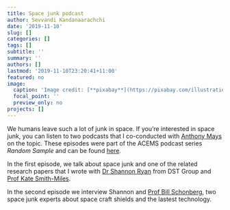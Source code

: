 ```yaml
---
title: Space junk podcast
author: Sevvandi Kandanaarachchi
date: '2019-11-10'
slug: []
categories: []
tags: []
subtitle: ''
summary: ''
authors: []
lastmod: '2019-11-10T23:20:41+11:00'
featured: no
image:
  caption: 'Image credit: [**pixabay**](https://pixabay.com/illustrations/space-junk-space-debris-orbits-11645/)'
  focal_point: ''
  preview_only: no
projects: []
---
```


We humans leave such a lot of junk in space. If you're interested in space junk, you can listen to two podcasts that I co-conducted with [Anthony Mays](https://acems.org.au/our-people/anthony-mays) on the topic. These episodes were part of the ACEMS podcast series *Random Sample* and can be found [here](https://acems.org.au/podcast/episodes12-13-space-junk-shield-tech).   


In the first episode, we talk about space junk and one of the related research papers that I wrote with [Dr Shannon Ryan](https://www.dst.defence.gov.au/staff/dr-shannon-ryan) from DST Group and [Prof Kate Smith-Miles](https://katesmithmiles.wixsite.com/home). 


In the second episode we interview Shannon and [Prof Bill Schonberg](https://people.mst.edu/faculty/wschon/), two space junk experts about space craft shields and the lastest technology. 
